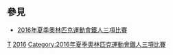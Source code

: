{{categoryTOC}}

{{Commons category|2016 Summer Olympics triathletes}}
== 參見 ==
* [[2016年夏季奧林匹克運動會鐵人三項比賽|2016年夏季奧林匹克運動會鐵人三項比賽]]

[[Category:2016年夏季奧林匹克運動會運動員|T]]
[[Category:各年夏季奧林匹克運動會鐵人三項運動員|2016]]
[[Category:2016年夏季奧林匹克運動會鐵人三項比賽|Category:2016年夏季奧林匹克運動會鐵人三項比賽]]